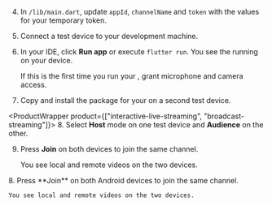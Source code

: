 <PlatformWrapper platform="flutter">
        
4.  In `/lib/main.dart`, update `appId`, `channelName` and `token` with the values for your temporary token.

5.  Connect a test device to your development machine.

6.  In your IDE, click **Run app** or execute `flutter run`. You see the <Vpl k="CLIENT" /> running on your device.

    If this is the first time you run your <Vpl k="CLIENT" />, grant microphone and camera access.

7.  Copy and install the package for your <Vpl k="CLIENT" /> on a second test device.

<ProductWrapper product={["interactive-live-streaming", "broadcast-streaming"]}>
8. Select **Host** mode on one test device and **Audience** on the other.

9.  Press **Join** on both devices to join the same channel.

    You see local and remote videos on the two devices.
</ProductWrapper>

<ProductWrapper notAllowed="interactive-live-streaming">
8.  Press **Join** on both Android devices to join the same channel.

    You see local and remote videos on the two devices.
</ProductWrapper>

</PlatformWrapper>
